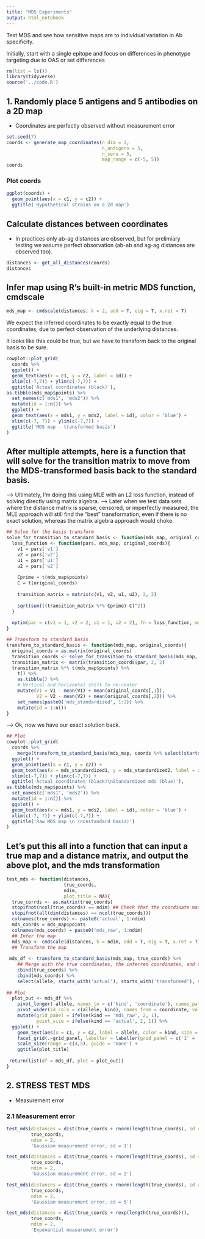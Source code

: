 ```yaml
---
title: "MDS Experiments"
output: html_notebook
---
```


Test MDS and see how sensitive maps are to individual variation in Ab specificity.

Initially, start with a single epitope and focus on differences in phenotype targeting due to OAS or set differences

```r
rm(list = ls())
library(tidyverse)
source('../code.R')
```



## 1. Randomly place 5 antigens and 5 antibodies on a 2D map

* Coordinates are perfectly observed without measurement error

```r
set.seed(7)
coords <- generate_map_coordinates(n_dim = 2, 
                                   n_antigens = 5, 
                                   n_sera = 5, 
                                   map_range = c(-5, 5))
coords
```

### Plot coords

```r
ggplot(coords) +
  geom_point(aes(x = c1, y = c2)) +
  ggtitle('Hypothetical strains on a 2d map')
```

## Calculate distances between coordinates

* In practices only ab-ag distances are observed, but for prelimiary testing we assume perfect observation (ab-ab and ag-ag distances are observed too).

```r
distances <- get_all_distances(coords)
distances
```

## Infer map using R's built-in metric MDS function, cmdscale
```r
mds_map <- cmdscale(distances, k = 2, add = T, eig = T, x.ret = T) 
```

We expect the inferred coordinates to be exactly equal to the true coordinates, due to perfect observation of the underlying distances.

It looks like this could be true, but we have to transform back to the original basis to be sure.

```r
cowplot::plot_grid(
  coords %>%
  ggplot() +
  geom_text(aes(x = c1, y = c2, label = id)) +
  xlim(c(-7,7)) + ylim(c(-7,7)) +
  ggtitle('Actual coordinates (black)'),
as.tibble(mds_map$points) %>%
  set_names(c('mds1', 'mds2')) %>%
  mutate(id = 1:n()) %>%
  ggplot() +
  geom_text(aes(x = mds1, y = mds2, label = id), color = 'blue') +
  xlim(c(-7, 7)) + ylim(c(-7,7)) +
  ggtitle('MDS map - transformed basis')
)
```


## After multiple attempts, here is a function that will solve for the transition matrix to move from the MDS-transformed basis back to the standard basis.

--> Ultimately, I'm doing this using MLE with an L2 loss function, instead of solving directly using matrix algebra. 
--> Later when we test data sets where the distance matrix is sparse, censored, or imperfectly measured, the MLE approach will still find the "best" transformation, even if there is no exact solution, whereas the matrix algebra approach would choke.


```r
## Solve for the basis transform
solve_for_transition_to_standard_basis <- function(mds_map, original_coords){
  loss_function <- function(pars, mds_map, original_coords){
    v1 = pars['v1']
    v2 = pars['v2']
    u1 = pars['u1']
    u2 = pars['u2']
    
    Cprime = t(mds_map$points)
    C = t(original_coords)
    
    transition_matrix = matrix(c(v1, v2, u1, u2), 2, 2)
    
    sqrt(sum(((transition_matrix %*% Cprime)-C)^2))
  }
  
  optim(par = c(v1 = 1, v2 = 2, u1 = 1, u2 = 2), fn = loss_function, mds_map = mds_map, original_coords = original_coords)
}
```

```r
## Transform to standard basis
transform_to_standard_basis <- function(mds_map, original_coords){
  original_coords = as.matrix(original_coords)
  transition_coords <- solve_for_transition_to_standard_basis(mds_map, original_coords)
  transition_matrix <- matrix(transition_coords$par, 2, 2)
  transition_matrix %*% t(mds_map$points) %>%
    t() %>%
    as.tibble() %>%
    # Vertical and horizontal shift to re-center
    mutate(V1 = V1 - mean(V1) + mean(original_coords[,1]),
           V2 = V2 - mean(V2) + mean(original_coords[,2])) %>%
    set_names(paste0('mds_standardized', 1:2)) %>%
    mutate(id = 1:n())
}
```


--> Ok, now we have our exact solution back.

```r
## Plot
cowplot::plot_grid(
  coords %>%
    merge(transform_to_standard_basis(mds_map, coords %>% select(starts_with('c')))) %>%
  ggplot() +
  geom_point(aes(x = c1, y = c2)) +
  geom_text(aes(x = mds_standardized1, y = mds_standardized2, label = id), color = 'blue') +
  xlim(c(-7,7)) + ylim(c(-7,7)) +
  ggtitle('Actual coordinates (black)\nStandardized mds (blue)'),
as.tibble(mds_map$points) %>%
  set_names(c('mds1', 'mds2')) %>%
  mutate(id = 1:n()) %>%
  ggplot() +
  geom_text(aes(x = mds1, y = mds2, label = id), color = 'blue') +
  xlim(c(-7, 7)) + ylim(c(-7,7)) +
  ggtitle('Raw MDS map \n (nonstandard basis)')
)
```

## Let's put this all into a function that can input a true map and a distance matrix, and output the above plot, and the mds transformation
```r
test_mds <- function(distances, 
                     true_coords, 
                     ndim,
                     plot_title = NA){
  true_corrds <- as.matrix(true_coords)
  stopifnot(ncol(true_coords) == ndim) ## Check that the coordinate matrix and distances are of the proper dimension and orientataion
  stopifnot(all(dim(distances) == ncol(true_coords)))
  colnames(true_coords) <- paste0('actual', 1:ndim)
  mds_coords = mds_map$points
  colnames(mds_coords) = paste0('mds_raw', 1:ndim)
  ## Infer the map
  mds_map <- cmdscale(distances, k = ndim, add = T, eig = T, x.ret = T) 
  ## Transform the map
  
 mds_df <- transform_to_standard_basis(mds_map, true_coords) %>%
    ## Merge with the true coordinates, the inferred coordinates, and the transformed mds coordinates
    cbind(true_coords) %>%
    cbind(mds_coords) %>%
    select(allele, starts_with('actual'), starts_with('transformed'), starts_with('mds'))
    
## Plot    
  plot_out <- mds_df %>%
    pivot_longer(-allele, names_to = c('kind', 'coordinate'), names_pattern = '(\\w+)(\\d)$') %>%
    pivot_wider(id_cols = c(allele, kind), names_from = coordinate, values_from = value, names_prefix = 'c') %>%
    mutate(grid_panel = ifelse(kind == 'mds_raw', 2, 1),
           point_size = ifelse(kind == 'actual', 2, 1)) %>%
  ggplot() +
    geom_text(aes(x = c1, y = c2, label = allele, color = kind, size = point_size))+
    facet_grid(.~grid_panel, labeller = labeller(grid_panel = c('1' = 'True map &\nMDS in standard basis', '2' = 'Raw MDS'))) +
    scale_size(range = c(4,5), guide = 'none') +
    ggtitle(plot_title)
  
 return(list(df = mds_df, plot = plot_out))
}
```




## 2. STRESS TEST MDS

* Measurement error

### 2.1 Measurement error

```r
test_mds(distances = dist(true_coords + rnorm(length(true_coords), sd = 1)), 
         true_coords,
         ndim = 2,
         'Gaussian measurement error, sd = 1')
```

```r
test_mds(distances = dist(true_coords + rnorm(length(true_coords), sd = 2)), 
         true_coords,
         ndim = 2,
         'Gaussian measurement error, sd = 2')
```

```r
test_mds(distances = dist(true_coords + rnorm(length(true_coords), sd = 5)), 
         true_coords,
         ndim = 2,
         'Gaussian measurement error, sd = 5')
```

```r
test_mds(distances = dist(true_coords + rexp(length(true_coords))), 
         true_coords,
         ndim = 2,
         'Exponential measurement error')
```
